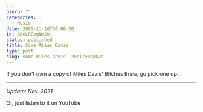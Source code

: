 ```yaml
---
blurb: ""
categories:
  - Music
date: 2005-11-10T00:00:00
id: 20eLREoqNm2n
status: published
title: Some Miles Davis
type: post
slug: some-miles-davis--20elreoqnm2n
---
```


If you don't own a copy of Miles Davis' Bitches Brew, go pick one up.

---

_Update: Nov. 2021_

Or, just listen to it on YouTube

<YouTubeVideo id="Q26k14yBAnM" />

